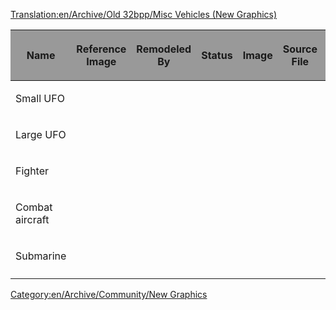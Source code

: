[[Translation:en/Archive/Old 32bpp/Misc Vehicles (New Graphics)]]
[[Category:en/Archive/Community/New Graphics]]

{| border=2
!style="background:#999999;" |Name
!style="background:#999999;" |Reference Image
!style="background:#999999;" |Remodeled By
!style="background:#999999;" |Status
!style="background:#999999;" |Image
!style="background:#999999;" |Source File
!style="background:#999999;" |Game Graphics
|-
|Small UFO
|
|
{{en/Archive/Old 32bpp/Unclaimed}}
|
|
|
|-
|Large UFO
|
|
{{en/Archive/Old 32bpp/Unclaimed}}
|
|
|
|-
|Fighter
|
|
{{en/Archive/Old 32bpp/Unclaimed}}
|
|
|
|-
|Combat aircraft
|
|
{{en/Archive/Old 32bpp/Unclaimed}}
|
|
|
|-
|Submarine
|
|
{{en/Archive/Old 32bpp/Unclaimed}}
|
|
|
|-
|}